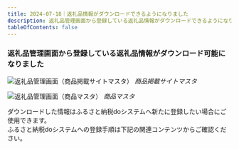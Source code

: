 ```yaml
---
title: 2024-07-18｜返礼品情報がダウンロードできるようになりました
description: 返礼品管理画面から登録している返礼品情報がダウンロードできるようになりました
tableOfContents: false
---
```


### 返礼品管理画面から登録している返礼品情報がダウンロード可能になりました　　


 ![返礼品管理画面（商品掲載サイトマスタ）](../../../assets/images/lg_furusatodo_registrant_01.png)
*商品掲載サイトマスタ*

![返礼品管理画面（商品マスタ）](../../../assets/images/lg_furusatodo_registrant_02.png)
*商品マスタ* 

ダウンロードした情報はふるさと納税doシステムへ新たに登録したい場合にご使用できます。  
ふるさと納税doシステムへの登録手順は下記の関連コンテンツからご確認ください。


<LinkCard
  title="関連コンテンツ｜ふるさと納税do 各マスタ登録"
  href="/lg/furusatodo_registrant"
/>